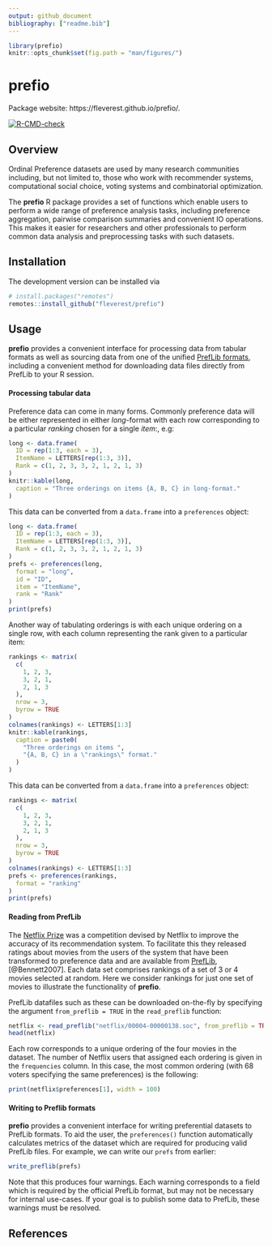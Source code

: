 ```yaml
---
output: github_document
bibliography: ["readme.bib"]
---
```


```r
library(prefio)
knitr::opts_chunk$set(fig.path = "man/figures/")
```

# prefio

Package website: https://fleverest.github.io/prefio/.

<!-- badges: start -->
[![R-CMD-check](https://github.com/fleverest/prefio/actions/workflows/R-CMD-check.yaml/badge.svg)](https://github.com/fleverest/prefio/actions/workflows/R-CMD-check.yaml)
<!-- badges: end -->

## Overview

Ordinal Preference datasets are used by many research communities including, but not limited to, those who work with recommender systems, computational social choice, voting systems and combinatorial optimization.

The **prefio** R package provides a set of functions which enable users to perform a wide range of preference analysis tasks, including preference aggregation, pairwise comparison summaries and convenient IO operations. This makes it easier for researchers and other professionals to perform common data analysis and preprocessing tasks with such datasets.


## Installation

<!--
The package may be installed from CRAN via

```r
install.packages("prefio")
```
-->

The development version can be installed via
```r
# install.packages("remotes")
remotes::install_github("fleverest/prefio")
```


## Usage

**prefio** provides a convenient interface for processing data from tabular
formats as well as sourcing data from one of the unified
[PrefLib formats](https://www.preflib.org/format/), including a convenient
method for downloading data files directly from PrefLib to your R session.

#### Processing tabular data

Preference data can come in many forms. Commonly preference data will be
either represented in either *long*-format with each row corresponding to a
particular *ranking* chosen for a single *item*:, e.g:

```r
long <- data.frame(
  ID = rep(1:3, each = 3),
  ItemName = LETTERS[rep(1:3, 3)],
  Rank = c(1, 2, 3, 3, 2, 1, 2, 1, 3)
)
knitr::kable(long,
  caption = "Three orderings on items {A, B, C} in long-format."
)
```

This data can be converted from a `data.frame` into a `preferences` object:

```r
long <- data.frame(
  ID = rep(1:3, each = 3),
  ItemName = LETTERS[rep(1:3, 3)],
  Rank = c(1, 2, 3, 3, 2, 1, 2, 1, 3)
)
prefs <- preferences(long,
  format = "long",
  id = "ID",
  item = "ItemName",
  rank = "Rank"
)
print(prefs)
```

Another way of tabulating orderings is with each unique ordering on a single
row, with each column representing the rank given to a particular item:

```r
rankings <- matrix(
  c(
    1, 2, 3,
    3, 2, 1,
    2, 1, 3
  ),
  nrow = 3,
  byrow = TRUE
)
colnames(rankings) <- LETTERS[1:3]
knitr::kable(rankings,
  caption = paste0(
    "Three orderings on items ",
    "{A, B, C} in a \"rankings\" format."
  )
)
```

This data can be converted from a `data.frame` into a `preferences` object:

```r
rankings <- matrix(
  c(
    1, 2, 3,
    3, 2, 1,
    2, 1, 3
  ),
  nrow = 3,
  byrow = TRUE
)
colnames(rankings) <- LETTERS[1:3]
prefs <- preferences(rankings,
  format = "ranking"
)
print(prefs)
```

#### Reading from PrefLib

The [Netflix Prize](https://en.wikipedia.org/wiki/Netflix_Prize) was a
competition devised by Netflix to improve the accuracy of its recommendation
system. To facilitate this they released ratings about movies from the users of
the system that have been transformed to preference data and are available from
[PrefLib](https://www.preflib.org/data/ED/00004/), [@Bennett2007]. Each data set
comprises rankings of a set of 3 or 4 movies selected at random. Here we
consider rankings for just one set of movies to illustrate the functionality of
**prefio**.

PrefLib datafiles such as these can be downloaded on-the-fly by specifying the
argument `from_preflib = TRUE` in the `read_preflib` function:

```r
netflix <- read_preflib("netflix/00004-00000138.soc", from_preflib = TRUE)
head(netflix)
```

Each row corresponds to a unique ordering of the four movies in the dataset.
The number of Netflix users that assigned each ordering is given in the
`frequencies` column. In this case, the most common ordering (with 68 voters
specifying the same preferences) is the following:

```r
print(netflix$preferences[1], width = 100)
```


#### Writing to Preflib formats

**prefio** provides a convenient interface for writing preferential datasets to
PrefLib formats. To aid the user, the `preferences()` function automatically
calculates metrics of the dataset which are required for producing valid PrefLib
files. For example, we can write our `prefs` from earlier:

```r
write_preflib(prefs)
```

Note that this produces four warnings. Each warning corresponds to a field which
is required by the official PrefLib format, but may not be necessary for
internal use-cases. If your goal is to publish some data to PrefLib, these
warnings must be resolved.


## References
